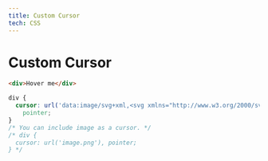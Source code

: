 ```yaml
---
title: Custom Cursor
tech: CSS
---
```


# Custom Cursor

<Files>

<File label="index.html">
    
```html showLineNumbers
<div>Hover me</div>
```

</File>

<File label="style.css">
    
```css showLineNumbers
div {
  cursor: url('data:image/svg+xml,<svg xmlns="http://www.w3.org/2000/svg" width="48" height="48" viewBox="0 0 24 24"><path fill="%23FFF" stroke="%23000" stroke-width="2" stroke-linejoin="round" d="M18 14.88 8.16 3.15c-.26-.31-.76-.12-.76.28v15.31c0 .36.42.56.7.33l3.1-2.6 1.55 4.25c.08.22.33.34.55.26l1.61-.59a.43.43 0 0 0 .26-.55l-1.55-4.25h4.05c.36 0 .56-.42.33-.7Z"></path></svg>'),
    pointer;
}
/* You can include image as a cursor. */
/* div {
  cursor: url('image.png'), pointer;
} */
```

</File>

</Files>

<ComponentPreview name="twitter-contents-17" />
